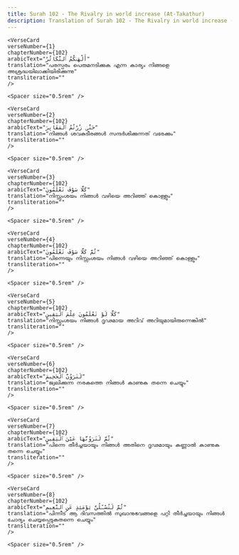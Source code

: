 ```yaml
---
title: Surah 102 - The Rivalry in world increase (At-Takathur)  
description: Translation of Surah 102 - The Rivalry in world increase (At-Takathur) in Malayalam
---
```







    <VerseCard 
    verseNumber={1}
    chapterNumber={102}
    arabicText="أَلْهَىٰكُمُ ٱلتَّكَاثُرُ"
    translation="പരസ്പരം പെരുമനടിക്കുക എന്ന കാര്യം നിങ്ങളെ അശ്രദ്ധയിലാക്കിയിരിക്കുന്നു"
    transliteration=""
    />

    <Spacer size="0.5rem" />
                
    <VerseCard 
    verseNumber={2}
    chapterNumber={102}
    arabicText="حَتَّىٰ زُرْتُمُ ٱلْمَقَابِرَ"
    translation="നിങ്ങള്‍ ശവകുടീരങ്ങള്‍ സന്ദര്‍ശിക്കുന്നത്‌ വരേക്കും"
    transliteration=""
    />

    <Spacer size="0.5rem" />
                
    <VerseCard 
    verseNumber={3}
    chapterNumber={102}
    arabicText="كَلَّا سَوْفَ تَعْلَمُونَ"
    translation="നിസ്സംശയം നിങ്ങള്‍ വഴിയെ അറിഞ്ഞ്‌ കൊള്ളും"
    transliteration=""
    />

    <Spacer size="0.5rem" />
                
    <VerseCard 
    verseNumber={4}
    chapterNumber={102}
    arabicText="ثُمَّ كَلَّا سَوْفَ تَعْلَمُونَ"
    translation="പിന്നെയും നിസ്സംശയം നിങ്ങള്‍ വഴിയെ അറിഞ്ഞ്‌ കൊള്ളും"
    transliteration=""
    />

    <Spacer size="0.5rem" />
                
    <VerseCard 
    verseNumber={5}
    chapterNumber={102}
    arabicText="كَلَّا لَوْ تَعْلَمُونَ عِلْمَ ٱلْيَقِينِ"
    translation="നിസ്സംശയം നിങ്ങള്‍ ദൃഢമായ അറിവ്‌ അറിയുമായിരുന്നെങ്കില്‍"
    transliteration=""
    />

    <Spacer size="0.5rem" />
                
    <VerseCard 
    verseNumber={6}
    chapterNumber={102}
    arabicText="لَتَرَوُنَّ ٱلْجَحِيمَ"
    translation="ജ്വലിക്കുന്ന നരകത്തെ നിങ്ങള്‍ കാണുക തന്നെ ചെയ്യും"
    transliteration=""
    />

    <Spacer size="0.5rem" />
                
    <VerseCard 
    verseNumber={7}
    chapterNumber={102}
    arabicText="ثُمَّ لَتَرَوُنَّهَا عَيْنَ ٱلْيَقِينِ"
    translation="പിന്നെ തീര്‍ച്ചയായും നിങ്ങള്‍ അതിനെ ദൃഢമായും കണ്ണാല്‍ കാണുക തന്നെ ചെയ്യും"
    transliteration=""
    />

    <Spacer size="0.5rem" />
                
    <VerseCard 
    verseNumber={8}
    chapterNumber={102}
    arabicText="ثُمَّ لَتُسْـَٔلُنَّ يَوْمَئِذٍ عَنِ ٱلنَّعِيمِ"
    translation="പിന്നീട്‌ ആ ദിവസത്തില്‍ സുഖാനുഭവങ്ങളെ പറ്റി തീര്‍ച്ചയായും നിങ്ങള്‍ ചോദ്യം ചെയ്യപ്പെടുകതന്നെ ചെയ്യും"
    transliteration=""
    />

    <Spacer size="0.5rem" />
                